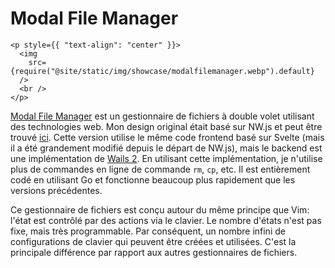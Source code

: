# Modal File Manager

```mdx-code-block
<p style={{ "text-align": "center" }}>
  <img
    src={require("@site/static/img/showcase/modalfilemanager.webp").default}
  />
  <br />
</p>
```

[Modal File Manager](https://github.com/raguay/ModalFileManager) est un gestionnaire de fichiers à double volet utilisant des technologies web. Mon design original était basé sur NW.js et peut être trouvé [ici](https://github.com/raguay/ModalFileManager-NWjs). Cette version utilise le même code frontend basé sur Svelte (mais il a été grandement modifié depuis le départ de NW.js), mais le backend est une implémentation de [Wails 2](https://wails.io/). En utilisant cette implémentation, je n'utilise plus de commandes en ligne de commande `rm`, `cp`, etc. Il est entièrement codé en utilisant Go et fonctionne beaucoup plus rapidement que les versions précédentes.

Ce gestionnaire de fichiers est conçu autour du même principe que Vim: l'état est contrôlé par des actions via le clavier. Le nombre d'états n'est pas fixe, mais très programmable. Par conséquent, un nombre infini de configurations de clavier qui peuvent être créées et utilisées. C'est la principale différence par rapport aux autres gestionnaires de fichiers.
